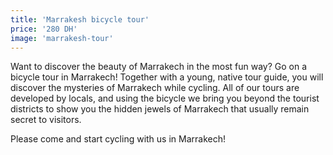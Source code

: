 ```yaml
---
title: 'Marrakesh bicycle tour'
price: '280 DH'
image: 'marrakesh-tour'
---
```


Want to discover the beauty of Marrakech in the most fun way?
Go on a bicycle tour in Marrakech! Together with a young, native tour guide,
you will discover the mysteries of Marrakech while cycling.
All of our tours are developed by locals, and using the bicycle we bring you
beyond the tourist districts to show you the hidden jewels of Marrakech that
usually remain secret to visitors.

Please come and start cycling with us in Marrakech!
